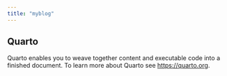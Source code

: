```yaml
---
title: "myblog"
---
```


## Quarto

Quarto enables you to weave together content and executable code into a finished document. To learn more about Quarto see <https://quarto.org>.

